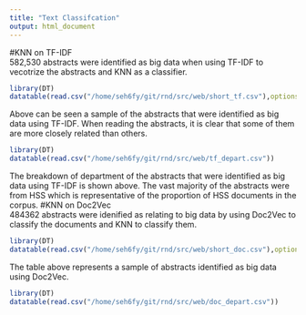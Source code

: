 ```yaml
---
title: "Text Classifcation"
output: html_document
---
```

#KNN on TF-IDF  
582,530 abstracts were identified as big data when using TF-IDF to vecotrize the abstracts and KNN as a classifier. 
```r
library(DT)
datatable(read.csv("/home/seh6fy/git/rnd/src/web/short_tf.csv"),options = list(rows.print=3)) 
```
Above can be seen a sample of the abstracts that were identified as big data using TF-IDF. When reading the abstracts, it is clear that some of them are more closely related than others.  
```r
library(DT)
datatable(read.csv("/home/seh6fy/git/rnd/src/web/tf_depart.csv"))
```
The breakdown of department of the abstracts that were identified as big data using TF-IDF is shown above. The vast majority of the abstracts were from HSS which is representative of the proportion of HSS documents in the corpus. 
#KNN on Doc2Vec  
484362 abstracts were idenified as relating to big data by using Doc2Vec to classify the documents and KNN to classify them. 
```r
library(DT)
datatable(read.csv("/home/seh6fy/git/rnd/src/web/short_doc.csv"),options = list(rows.print=3)) 
```
The table above represents a sample of abstracts identified as big data using Doc2Vec. 
```r
library(DT)
datatable(read.csv("/home/seh6fy/git/rnd/src/web/doc_depart.csv"))
```

